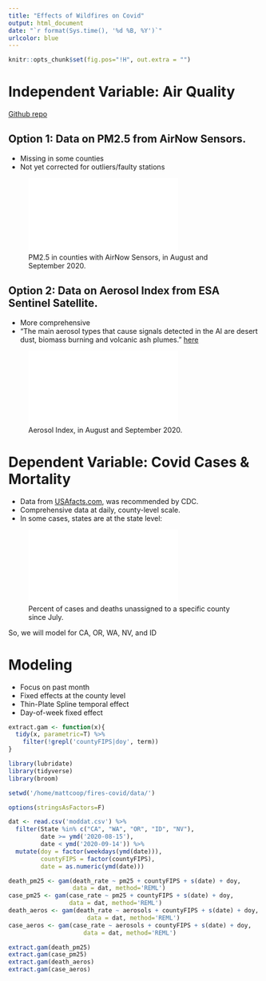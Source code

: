 ```yaml
---
title: "Effects of Wildfires on Covid"
output: html_document
date: "`r format(Sys.time(), '%d %B, %Y')`"
urlcolor: blue
---
```


```r
knitr::opts_chunk$set(fig.pos="!H", out.extra = "")
```

# Independent Variable: Air Quality

[Github repo](github.com/mooper/fires-covid)

## Option 1: Data on PM2.5 from AirNow Sensors.

- Missing in some counties
- Not yet corrected for outliers/faulty stations

![PM2.5 in counties with AirNow Sensors, in August and September 2020.](/home/mattcoop/fires-covid/res/pm25-crop.pdf)


## Option 2: Data on Aerosol Index from ESA Sentinel Satellite.

- More comprehensive
- "The main aerosol types that cause signals detected in the AI are desert dust, biomass burning and volcanic ash plumes." [here](https://earth.esa.int/web/sentinel/technical-guides/sentinel-5p/level-2/aerosol-index)

![Aerosol Index, in August and September 2020.](/home/mattcoop/fires-covid/res/aerosols-crop.pdf)

\newpage

# Dependent Variable: Covid Cases & Mortality

- Data from [USAfacts.com](USAfacts.com), was recommended by CDC.
- Comprehensive data at daily, county-level scale.
- In some cases, states are at the state level:

![Percent of cases and deaths unassigned to a specific county since July.](/home/mattcoop/fires-covid/res/unassigned-crop.pdf)

So, we will model for CA, OR, WA, NV, and ID

\newpage

# Modeling

- Focus on past month
- Fixed effects at the county level
- Thin-Plate Spline temporal effect
- Day-of-week fixed effect

```r
extract.gam <- function(x){
  tidy(x, parametric=T) %>%
    filter(!grepl('countyFIPS|doy', term))
}

```
```r
library(lubridate)
library(tidyverse)
library(broom)

setwd('/home/mattcoop/fires-covid/data/')

options(stringsAsFactors=F)

dat <- read.csv('moddat.csv') %>% 
  filter(State %in% c("CA", "WA", "OR", "ID", "NV"),
         date >= ymd('2020-08-15'),
         date < ymd('2020-09-14')) %>%
  mutate(doy = factor(weekdays(ymd(date))),
         countyFIPS = factor(countyFIPS),
         date = as.numeric(ymd(date)))

death_pm25 <- gam(death_rate ~ pm25 + countyFIPS + s(date) + doy,
                  data = dat, method='REML')
case_pm25 <- gam(case_rate ~ pm25 + countyFIPS + s(date) + doy,
                 data = dat, method='REML')
death_aeros <- gam(death_rate ~ aerosols + countyFIPS + s(date) + doy,
                      data = dat, method='REML')
case_aeros <- gam(case_rate ~ aerosols + countyFIPS + s(date) + doy,
                     data = dat, method='REML')

extract.gam(death_pm25)
extract.gam(case_pm25)
extract.gam(death_aeros)
extract.gam(case_aeros)

```
